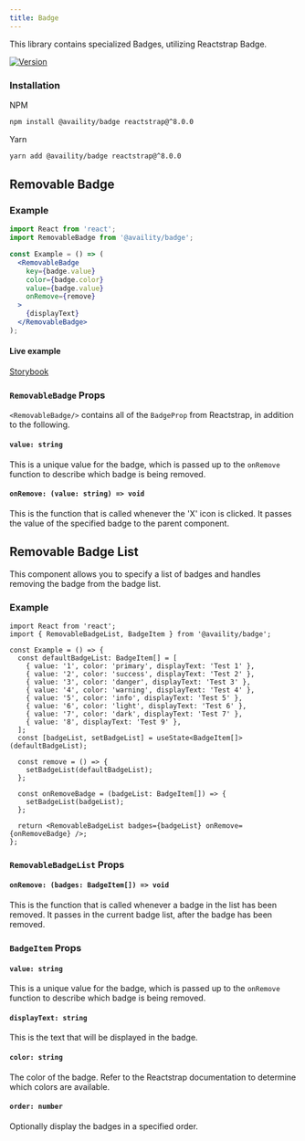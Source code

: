 ```yaml
---
title: Badge
---
```


This library contains specialized Badges, utilizing Reactstrap Badge.

[![Version](https://img.shields.io/npm/v/@availity/badge.svg?style=for-the-badge)](https://www.npmjs.com/package/@availity/badge)

### Installation

NPM

```bash
npm install @availity/badge reactstrap@^8.0.0
```

Yarn

```bash
yarn add @availity/badge reactstrap@^8.0.0
```

## Removable Badge

### Example

```jsx
import React from 'react';
import RemovableBadge from '@availity/badge';

const Example = () => (
  <RemovableBadge
    key={badge.value}
    color={badge.color}
    value={badge.value}
    onRemove={remove}
  >
    {displayText}
  </RemovableBadge>
);
```

#### Live example

[Storybook](https://availity.github.io/availity-react/storybook/?path=/story/components-badge-removable-badge--default)

### `RemovableBadge` Props

`<RemovableBadge/>` contains all of the `BadgeProp` from Reactstrap, in addition to the following.

#### `value: string`

This is a unique value for the badge, which is passed up to the `onRemove` function to describe which badge is being removed.

#### `onRemove: (value: string) => void`

This is the function that is called whenever the 'X' icon is clicked. It passes the value of the specified badge to the parent component.

## Removable Badge List

This component allows you to specify a list of badges and handles removing the badge from the badge list.

### Example

```tsx
import React from 'react';
import { RemovableBadgeList, BadgeItem } from '@availity/badge';

const Example = () => {
  const defaultBadgeList: BadgeItem[] = [
    { value: '1', color: 'primary', displayText: 'Test 1' },
    { value: '2', color: 'success', displayText: 'Test 2' },
    { value: '3', color: 'danger', displayText: 'Test 3' },
    { value: '4', color: 'warning', displayText: 'Test 4' },
    { value: '5', color: 'info', displayText: 'Test 5' },
    { value: '6', color: 'light', displayText: 'Test 6' },
    { value: '7', color: 'dark', displayText: 'Test 7' },
    { value: '8', displayText: 'Test 9' },
  ];
  const [badgeList, setBadgeList] = useState<BadgeItem[]>(defaultBadgeList);

  const remove = () => {
    setBadgeList(defaultBadgeList);
  };

  const onRemoveBadge = (badgeList: BadgeItem[]) => {
    setBadgeList(badgeList);
  };

  return <RemovableBadgeList badges={badgeList} onRemove={onRemoveBadge} />;
};
```

### `RemovableBadgeList` Props

#### `onRemove: (badges: BadgeItem[]) => void`

This is the function that is called whenever a badge in the list has been removed. It passes in the current badge list, after the badge has been removed.

### `BadgeItem` Props

#### `value: string`

This is a unique value for the badge, which is passed up to the `onRemove` function to describe which badge is being removed.

#### `displayText: string`

This is the text that will be displayed in the badge.

#### `color: string`

The color of the badge. Refer to the Reactstrap documentation to determine which colors are available.

#### `order: number`

Optionally display the badges in a specified order.

